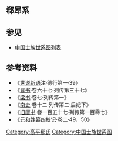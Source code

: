<center>
{{chart/start}}
{{chart|border=0 | | | | | | | | | | | | | | | | | | |:| ad |ad=过继 }}
{{chart | | | | | | | | | | | | | Lv |Lv=[[郗虑|郗虑]] }}
{{chart | | | | | | | | | | | | | |!}}
{{chart | | | | | | | | | | | | | Mo |Mo=□ }}
{{chart | | | | | | | | | | | | | |!}}
{{chart | | | | | | | | | | | | | Mo |Mo=□ }}
{{chart | | | | | | | | | | | | | |)|-|-|-|.}}
{{chart | | | | | | | | | | | | | Mo | | Lo |Mo=□|Lo=[[郗隆|郗隆]] }}
{{chart | |,|-|-|-|-|-|-|-|-|-|-|-|+|-|-|-|.}}
{{chart | Mo | | | | | | | | | | Ji | | Zy |Ji=南昌文成公<br>[[郗鉴|郗鉴]]|Zy=[[周翼|周翼]]母|Mo=□}}
{{chart | |!| | | |,|-|-|-|v|-|-|-|^|-|-|-|v|-|-|-|-|-|-|-|.| }}
{{chart | Ma | | Xu | | Yi | | | | | | Ta | | | | | | Mo |Ma=[[郗迈|郗迈]]|Xu=[[郗璿|-{郗璿}-]]|Yi=南昌文穆公<br>[[郗愔|郗愔]]|Mo=□|Ta=东安简伯<br>[[郗昙|郗昙]]}}
{{chart | | | | | |,|-|-|-|+|-|-|-|.| | | |)|-|-|-|.| | | |!}}
{{chart | | | | | Ch | | Ro | | Co | | Hu | | Dm| | Mo |Ch=[[郗超|郗超]]|Ro=[[郗融|郗融]]|Co=[[郗冲|郗冲]]|Hu=东安县伯<br>[[郗恢|郗恢]]|Dm=[[郗道茂|郗道茂]]|Mo=□}}
{{chart | | | | | |:| | | | | | | | | | | |!| | | | | | | |!}}
{{chart | | | | | Ss | | | | | | | | | | Xu | | | | | | Mo |Ss=南昌县公<br>[[郗僧施|郗僧施]]|Xu=东安县伯<br>[[郗循|郗循]]|Mo=□}}
{{chart | | | | | | | | | | | | | | | | | | | | | | | | | |!}}
{{chart | | | | | | | | | | | | | | | | | | | | | | | | | Sh |Sh=[[郗绍|郗绍]]}}
{{chart | | | | | | | | | | | | | | | | | | | | | | | | | |!}}
{{chart | | | | | | | | | | | | | | | | | | | | | | | | | Ye |Ye=[[郗烨|郗烨]] }}
{{chart | | | | | | | | | | | | | | | | | | | | | |,|-|-|-|(}}
{{chart | | | | | | | | | | | | | | | | | | | | | Hu | | Fa |Hu=武德皇后<br>[[郗徽|郗徽]]|Fa=[[郗泛|郗泛]] }}
{{chart/end}}
</center>

==郗昂系==
<center>
{{chart/start}}
{{chart | An |An=[[郗昂|郗昂]] }}
{{chart | |!| }}
{{chart | Sm |Sm=[[郗士美|郗士美]] }}
{{chart/end}}
</center>

==参见==
*[[中国士族世系图列表|中国士族世系图列表]]

==参考资料==
*《[[世说新语|世说新语]]注·德行第一·39》
*《[[晋书|晋书]]·卷六十七·列传第三十七》　 
*《[[梁书|梁书]]·卷七·列传第一》
*《[[南史|南史]]·卷十二‧列传第二·后妃下》
*《[[旧唐书|旧唐书]]·卷一百五十七·列传第一百零七》
*《[[元和姓纂|元和姓纂]]四校记·卷二·49、50》

[[Category:高平郗氏|Category:高平郗氏]]
[[Category:中国士族世系图|Category:中国士族世系图]]